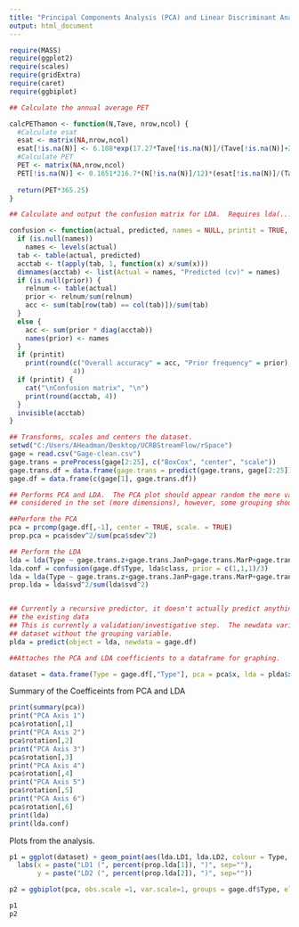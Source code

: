 ```yaml
---
title: "Principal Components Analysis (PCA) and Linear Discriminant Analysis (LDA)"
output: html_document
---
```



```r
require(MASS)
require(ggplot2)
require(scales)
require(gridExtra)
require(caret)
require(ggbiplot)

## Calculate the annual average PET

calcPEThamon <- function(N,Tave, nrow,ncol) { 
  #Calculate esat
  esat <- matrix(NA,nrow,ncol)
  esat[!is.na(N)] <- 6.108*exp(17.27*Tave[!is.na(N)]/(Tave[!is.na(N)]+237.3))
  #Calculate PET
  PET <- matrix(NA,nrow,ncol)
  PET[!is.na(N)] <- 0.1651*216.7*(N[!is.na(N)]/12)*(esat[!is.na(N)]/(Tave[!is.na(N)]+273.3))
  
  return(PET*365.25)
}

## Calculate and output the confusion matrix for LDA.  Requires lda(..., ..., CV=TRUE).

confusion <- function(actual, predicted, names = NULL, printit = TRUE, prior = NULL) {
  if (is.null(names))
    names <- levels(actual)
  tab <- table(actual, predicted)
  acctab <- t(apply(tab, 1, function(x) x/sum(x)))
  dimnames(acctab) <- list(Actual = names, "Predicted (cv)" = names)
  if (is.null(prior)) {
    relnum <- table(actual)
    prior <- relnum/sum(relnum)
    acc <- sum(tab[row(tab) == col(tab)])/sum(tab)
  }
  else {
    acc <- sum(prior * diag(acctab))
    names(prior) <- names
  }
  if (printit)
    print(round(c("Overall accuracy" = acc, "Prior frequency" = prior),
                4))
  if (printit) {
    cat("\nConfusion matrix", "\n")
    print(round(acctab, 4))
  }
  invisible(acctab)
}
```

```r
## Transforms, scales and centers the dataset.
setwd("C:/Users/AHeadman/Desktop/UCRBStreamFlow/rSpace")
gage = read.csv("Gage-clean.csv")
gage.trans = preProcess(gage[2:25], c("BoxCox", "center", "scale"))
gage.trans.df = data.frame(gage.trans = predict(gage.trans, gage[2:25]))
gage.df = data.frame(c(gage[1], gage.trans.df))

## Performs PCA and LDA.  The PCA plot should appear random the more variables
## considered in the set (more dimensions), however, some grouping should be seen.

##Perform the PCA
pca = prcomp(gage.df[,-1], center = TRUE, scale. = TRUE) 
prop.pca = pca$sdev^2/sum(pca$sdev^2)

## Perform the LDA
lda = lda(Type ~ gage.trans.z+gage.trans.JanP+gage.trans.MarP+gage.trans.MayP+gage.trans.SeptP+gage.trans.JulP+gage.trans.PET, data = gage.df, prior = c(1,1,1)/3, CV=TRUE)
lda.conf = confusion(gage.df$Type, lda$class, prior = c(1,1,1)/3)
lda = lda(Type ~ gage.trans.z+gage.trans.JanP+gage.trans.MarP+gage.trans.MayP+gage.trans.SeptP+gage.trans.JulP+gage.trans.PET, data = gage.df, prior = c(1,1,1)/3, CV=FALSE)
prop.lda = lda$svd^2/sum(lda$svd^2)


## Currently a recursive predictor, it doesn't actually predict anything, it just applies the LDA equation on 
## the existing data
## This is currently a validation/investigative step.  The newdata variable can be changed to a different  
## dataset without the grouping variable.
plda = predict(object = lda, newdata = gage.df)

##Attaches the PCA and LDA coefficients to a dataframe for graphing.

dataset = data.frame(Type = gage.df[,"Type"], pca = pca$x, lda = plda$x)
```

Summary of the Coefficeints from PCA and LDA

```r

print(summary(pca))
print("PCA Axis 1")
pca$rotation[,1]
print("PCA Axis 2")
pca$rotation[,2]
print("PCA Axis 3")
pca$rotation[,3]
print("PCA Axis 4")
pca$rotation[,4]
print("PCA Axis 5")
pca$rotation[,5]
print("PCA Axis 6")
pca$rotation[,6]
print(lda)
print(lda.conf)

```


Plots from the analysis.

```r
p1 = ggplot(dataset) + geom_point(aes(lda.LD1, lda.LD2, colour = Type, shape = Type), size = 1.5) + 
  labs(x = paste("LD1 (", percent(prop.lda[1]), ")", sep=""),
       y = paste("LD2 (", percent(prop.lda[2]), ")", sep=""))

p2 = ggbiplot(pca, obs.scale =1, var.scale=1, groups = gage.df$Type, ellipse = TRUE)

p1
p2
```
